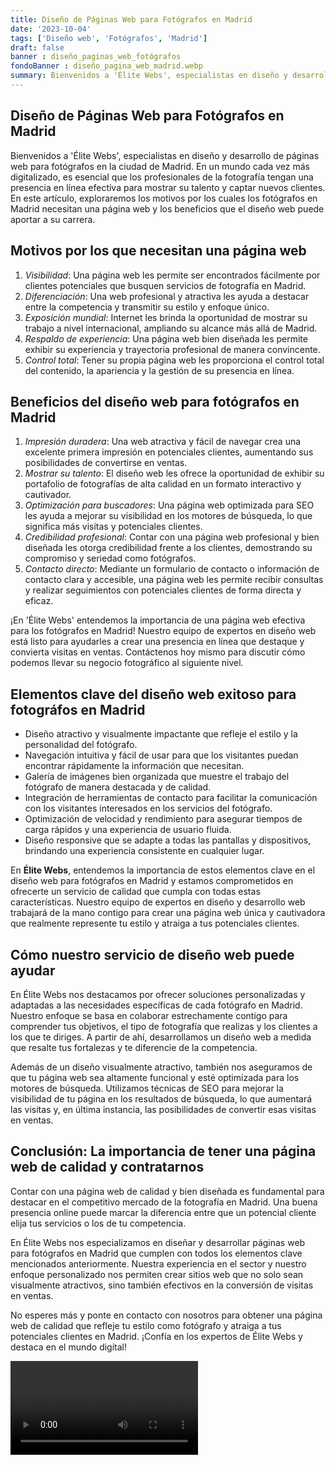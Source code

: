 ```yaml
---
title: Diseño de Páginas Web para Fotógrafos en Madrid
date: '2023-10-04'
tags: ['Diseño web', 'Fotógrafos', 'Madrid']
draft: false
banner : diseño_paginas_web_fotógrafos
fondoBanner : diseño_pagina_web_madrid.webp
summary: Bienvenidos a 'Élite Webs', especialistas en diseño y desarrollo de páginas web para fotógrafos en la ciudad de Madrid. En un mundo cada vez más digitalizado, es esencial que los profesionales de la fotografía tengan una presencia en línea efectiva para mostrar su talento y captar nuevos clientes. En este artículo, exploraremos los motivos por los cuales los fotógrafos en Madrid necesitan una página web y los beneficios que el diseño web puede aportar a su carrera.
---
```


## Diseño de Páginas Web para Fotógrafos en Madrid

Bienvenidos a 'Élite Webs', especialistas en diseño y desarrollo de páginas web para fotógrafos en la ciudad de Madrid. En un mundo cada vez más digitalizado, es esencial que los profesionales de la fotografía tengan una presencia en línea efectiva para mostrar su talento y captar nuevos clientes. En este artículo, exploraremos los motivos por los cuales los fotógrafos en Madrid necesitan una página web y los beneficios que el diseño web puede aportar a su carrera.

## Motivos por los que necesitan una página web

1. *Visibilidad*: Una página web les permite ser encontrados fácilmente por clientes potenciales que busquen servicios de fotografía en Madrid.
2. *Diferenciación*: Una web profesional y atractiva les ayuda a destacar entre la competencia y transmitir su estilo y enfoque único.
3. *Exposición mundial*: Internet les brinda la oportunidad de mostrar su trabajo a nivel internacional, ampliando su alcance más allá de Madrid.
4. *Respaldo de experiencia*: Una página web bien diseñada les permite exhibir su experiencia y trayectoria profesional de manera convincente.
5. *Control total*: Tener su propia página web les proporciona el control total del contenido, la apariencia y la gestión de su presencia en línea.

## Beneficios del diseño web para fotógrafos en Madrid

1. *Impresión duradera*: Una web atractiva y fácil de navegar crea una excelente primera impresión en potenciales clientes, aumentando sus posibilidades de convertirse en ventas.
2. *Mostrar su talento*: El diseño web les ofrece la oportunidad de exhibir su portafolio de fotografías de alta calidad en un formato interactivo y cautivador.
3. *Optimización para buscadores*: Una página web optimizada para SEO les ayuda a mejorar su visibilidad en los motores de búsqueda, lo que significa más visitas y potenciales clientes.
4. *Credibilidad profesional*: Contar con una página web profesional y bien diseñada les otorga credibilidad frente a los clientes, demostrando su compromiso y seriedad como fotógrafos.
5. *Contacto directo*: Mediante un formulario de contacto o información de contacto clara y accesible, una página web les permite recibir consultas y realizar seguimientos con potenciales clientes de forma directa y eficaz.

¡En 'Élite Webs' entendemos la importancia de una página web efectiva para los fotógrafos en Madrid! Nuestro equipo de expertos en diseño web está listo para ayudarles a crear una presencia en línea que destaque y convierta visitas en ventas. Contáctenos hoy mismo para discutir cómo podemos llevar su negocio fotográfico al siguiente nivel.

<GifSeo />

<Cta />

## Elementos clave del diseño web exitoso para fotográfos en Madrid

- Diseño atractivo y visualmente impactante que refleje el estilo y la personalidad del fotógrafo.
- Navegación intuitiva y fácil de usar para que los visitantes puedan encontrar rápidamente la información que necesitan.
- Galería de imágenes bien organizada que muestre el trabajo del fotógrafo de manera destacada y de calidad.
- Integración de herramientas de contacto para facilitar la comunicación con los visitantes interesados en los servicios del fotógrafo.
- Optimización de velocidad y rendimiento para asegurar tiempos de carga rápidos y una experiencia de usuario fluida.
- Diseño responsive que se adapte a todas las pantallas y dispositivos, brindando una experiencia consistente en cualquier lugar.

En **Élite Webs**, entendemos la importancia de estos elementos clave en el diseño web para fotógrafos en Madrid y estamos comprometidos en ofrecerte un servicio de calidad que cumpla con todas estas características. Nuestro equipo de expertos en diseño y desarrollo web trabajará de la mano contigo para crear una página web única y cautivadora que realmente represente tu estilo y atraiga a tus potenciales clientes.

## Cómo nuestro servicio de diseño web puede ayudar

En Élite Webs nos destacamos por ofrecer soluciones personalizadas y adaptadas a las necesidades específicas de cada fotógrafo en Madrid. Nuestro enfoque se basa en colaborar estrechamente contigo para comprender tus objetivos, el tipo de fotografía que realizas y los clientes a los que te diriges. A partir de ahí, desarrollamos un diseño web a medida que resalte tus fortalezas y te diferencie de la competencia.

Además de un diseño visualmente atractivo, también nos aseguramos de que tu página web sea altamente funcional y esté optimizada para los motores de búsqueda. Utilizamos técnicas de SEO para mejorar la visibilidad de tu página en los resultados de búsqueda, lo que aumentará las visitas y, en última instancia, las posibilidades de convertir esas visitas en ventas.

## Conclusión: La importancia de tener una página web de calidad y contratarnos

Contar con una página web de calidad y bien diseñada es fundamental para destacar en el competitivo mercado de la fotografía en Madrid. Una buena presencia online puede marcar la diferencia entre que un potencial cliente elija tus servicios o los de tu competencia.

En Élite Webs nos especializamos en diseñar y desarrollar páginas web para fotógrafos en Madrid que cumplen con todos los elementos clave mencionados anteriormente. Nuestra experiencia en el sector y nuestro enfoque personalizado nos permiten crear sitios web que no solo sean visualmente atractivos, sino también efectivos en la conversión de visitas en ventas.

No esperes más y ponte en contacto con nosotros para obtener una página web de calidad que refleje tu estilo como fotógrafo y atraiga a tus potenciales clientes en Madrid. ¡Confía en los expertos de Élite Webs y destaca en el mundo digital!

<Video />

<CtaBot job='Fotógrafos' city='Madrid'/>

<Gmaps query='Madrid+españa+maps' />